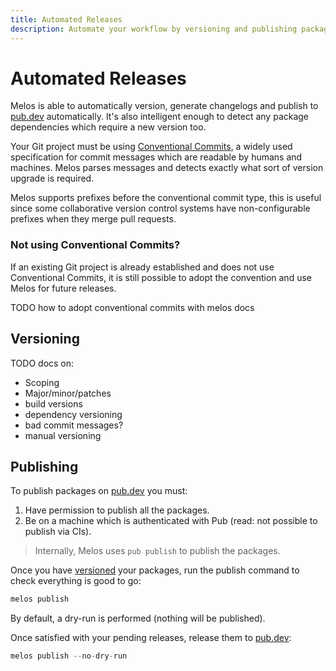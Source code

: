 ```yaml
---
title: Automated Releases
description: Automate your workflow by versioning and publishing packages with Melos and Conventional Commits.
---
```


# Automated Releases

Melos is able to automatically version, generate changelogs and publish to [pub.dev](https://pub.dev)
automatically. It's also intelligent enough to detect any package dependencies which require a new
version too.

Your Git project must be using [Conventional Commits](https://www.conventionalcommits.org/en/v1.0.0/),
a widely used specification for commit messages which are readable by humans and machines. Melos parses
messages and detects exactly what sort of version upgrade is required.

Melos supports prefixes before the conventional commit type, this is useful since some collaborative
version control systems have non-configurable prefixes when they merge pull requests.

### Not using Conventional Commits?

If an existing Git project is already established and does not use Conventional Commits, it is still
possible to adopt the convention and use Melos for future releases.

TODO how to adopt conventional commits with melos docs

## Versioning

TODO docs on:

- Scoping
- Major/minor/patches
- build versions
- dependency versioning
- bad commit messages?
- manual versioning

## Publishing

To publish packages on [pub.dev](https://pub.dev) you must:

1. Have permission to publish all the packages.
2. Be on a machine which is authenticated with Pub (read: not possible to publish via CIs).

> Internally, Melos uses `pub publish` to publish the packages.

Once you have [versioned](#versioning) your packages, run the publish command to check everything is good to go:

```dart
melos publish
```

By default, a dry-run is performed (nothing will be published).

Once satisfied with your pending releases, release them to [pub.dev](https://pub.dev):

```dart
melos publish --no-dry-run
```
